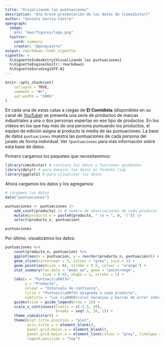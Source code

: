 ---
title: "Visualizando las puntuaciones"
description: "Una breve presentación de los datos de {comidistar}"
author: "Gonzalo Garcia-Castro"
opengraph:
  image: 
    src: "man/figures/logo.png"
  twitter:
    card: summary
    creator: "@gongcastro"
output: rmarkdown::html_vignette
vignette: >
  %\VignetteIndexEntry{Visualizando las puntuaciones}
  %\VignetteEngine{knitr::rmarkdown}
  %\VignetteEncoding{UTF-8}
---

```{r message=FALSE, warning=FALSE, include=FALSE, paged.print=FALSE}
knitr::opts_chunk$set(
    collapse = TRUE,
    comment = "#>",
    out.width = "100%"
)
```

En cada una de estas catas a ciegas de **El Comidista** (disponibles en su canal de [YouTube](https://www.youtube.com/channel/UCoIJrrwXy_mlr1WkC4vaTnA)) se presenta una serie de productos de marcas industriales a una o dos personas expertas en ese tipo de productos. En los vídeos en los que hay más de una persona puntuando los productos, el equipo de edición asigna al producto la media de las puntuaciones. La base de datos `puntuaciones` muestra las puntuaciones de cada persona del jurado de forma individual. Ver `?puntuaciones` para más información sobre esta base de datos.

Primero cargamos los paquetes que necesitaremos:

```{r message=FALSE, warning=FALSE, paged.print=FALSE}
library(comidistar) # contiene los datos y funciones ayudantes
library(dplyr) # para manejar los datos en formato tidy
library(ggplot2) # para visualizar los datos
```

Ahora cargamos los datos y los agregamos:

```{r message=FALSE, warning=FALSE, paged.print=FALSE}
# cargamos los datos
data("puntuaciones") 

puntuaciones <- puntuaciones |> 
    add_count(producto) |> # numero de observaciones de cada producto
    mutate(producto_n = paste0(producto, " (n = ", n, ")")) |>  
    select(producto_n, puntuacion) 

puntuaciones
```


Por último, visualizamos los datos:

```{r puntuaciones, warning=FALSE, fig.height=8, fig.width=7, fig.cap="Distribuci\u00f3n de las puntuaciones de las catas a ciegas para cada producto. Distribuci\u00f3n de las puntuaciones (eje X) de cada producto (eje Y). El punto y su intervalo (en negro) indican la media y el intervalos que contiene el 95\\% de las puntuaciones de la distribuci\u00f3n. Las l\u00edneas verticales dentro de cada distribuciu00f3n indican las puntuaciones individuales para cada marca, por parte de una de las personas del jurado."}
puntuaciones %>% 
    count(producto_n, puntuacion) %>% 
    ggplot(aes(x = puntuacion, y = reorder(producto_n, puntuacion))) +  
    geom_vline(xintercept = 5, colour = "grey", size = 1) +
    geom_point(aes(size = n), stroke = 0.5, colour = "orange") +
    stat_summary(fun.data = "mean_se", geom = "pointrange",
                 size = 0.65, shape = 1, stroke = 1) +
    labs(x = "Puntuaci\u00f3n", 
         y = "Producto", 
         colour = "Intervalo de confianza",
         title = "Puntuaci\u00f3n asignada a cada producto",
         subtitle = "Los c\u00EDrculos naranjas y barras de error indican la media y error t\u00EDpico") +
    guides(size = guide_legend(nrow = 1)) +
    scale_x_continuous(limits = c(-2.5, 10),
                       breaks = seq(-3, 10, 1)) +
    theme_comidistar() +
    theme(plot.title.position = "plot",
          axis.title.y = element_blank(),
          panel.grid.major.y = element_blank(),
          panel.grid.major.x = element_line(colour = "grey", linetype = "dotted"),
          legend.position = "top")
```

